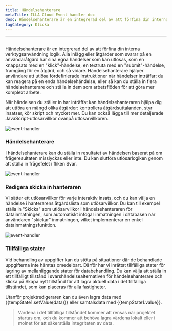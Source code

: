 ```yaml
---
title: Händelsehanterare
metaTitle: ILLA Cloud Event handler doc
desc: Händelsehanterare är en integrerad del av att förfina din interna verktygsanvändning logik
tagCategory: Klicka
---
```


* * *

## <Heading hidden>Händelsehanterare</Heading>

Händelsehanterare är en integrerad del av att förfina din interna verktygsanvändning logik. Alla inlägg eller åtgärder som svarar på en användaråtgärd har sina egna händelser som kan utlösas, som en knappsats med en "klick"-händelse, en textruta med en "submit"-händelse, framgång för en åtgärd, och så vidare. Händelsehanterare hjälper användare att utlösa fördefinierade instruktioner när händelser inträffar: du kan reagera på en enda händelsehändelse, eller så kan du ställa in flera händelsehanterare och ställa in dem som arbetsflöden för att göra mer komplext arbete.

När händelsen du ställer in har inträffat kan händelsehanteraren hjälpa dig att utföra en mängd olika åtgärder: kontrollera åtgärdsuttalanden, styr insatser, kör skript och mycket mer. Du kan också lägga till mer detaljerade JavaScript-utlösarvillkor ovanpå utlösarvillkoren.

<img alt="event-handler" src='https://cdn.illacloud.com/official-website/img/official-site/event-handler-01.png' />

### Händelsehanterare

I händelsehanterare kan du ställa in resultatet av händelsen baserat på om frågeresultaten misslyckas eller inte. Du kan slutföra utlösarlogiken genom att ställa in frågefelet i fliken Svar.

<img alt="event-handler" src='https://cdn.illacloud.com/official-website/img/official-site/event-handler-02.png' />

### Redigera skicka in hanteraren

Vi sätter ett utlösarvillkor för varje interaktiv insats, och du kan välja en händelse i hanterarens åtgärdslista som utlösarvillkor. Du kan till exempel ställa in "Skicka" som utlösarvillkor i händelsehanteraren för datainmatningen, som automatiskt infogar inmatningen i databasen när användaren "skickar" inmatningen, vilket implementerar en enkel datainmatningsfunktion.

<img alt="event-handler" src='https://cdn.illacloud.com/official-website/img/official-site/event-handler-03.png' />

### Tillfälliga stater

Vid behandling av uppgifter kan du stöta på situationer där de behandlade uppgifterna inte hämtas omedelbart. Därför har vi inrättat tillfälliga stater för lagring av mellanliggande stater för databehandling. Du kan välja att ställa in ett tillfälligt tillstånd i svarshändelsealternativen för händelsehanterare och klicka på Skapa nytt tillstånd för att lagra aktuell data i det tillfälliga tillståndet, som kan placeras för alla fastigheter.

Utanför projektredigeraren kan du även lagra data med {{tempState1.setValue(data)}} eller samtalsdata med {{tempState1.value}}.

> Värdena i det tillfälliga tillståndet kommer att rensas när projektet startas om, och du kommer att behöva lagra värdena lokalt eller i molnet för att säkerställa integriteten av data.
